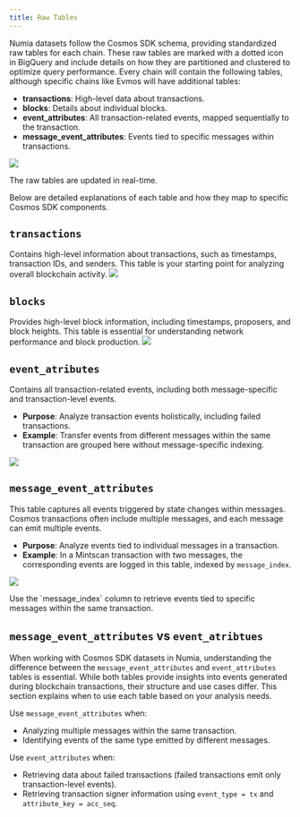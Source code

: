 ```yaml
---
title: Raw Tables
---
```


Numia datasets follow the Cosmos SDK schema, providing standardized raw tables for each chain. These raw tables are marked with a dotted icon in BigQuery and include details on how they are partitioned and clustered to optimize query performance. Every chain will contain the following tables, although specific chains like Evmos will have additional tables:

- **transactions**: High-level data about transactions.
- **blocks**: Details about individual blocks.
- **event_attributes**: All transaction-related events, mapped sequentially to the transaction.
- **message_event_attributes**: Events tied to specific messages within transactions.

<Image 
  src="media/sql/raw-tables-1.png" 
  size="100%"
/>

<Callout type="info" title="Update frequency">
The raw tables are updated in real-time. 
</Callout>

Below are detailed explanations of each table and how they map to specific Cosmos SDK components.

## `transactions` 
Contains high-level information about transactions, such as timestamps, transaction IDs, and senders. This table is your starting point for analyzing overall blockchain activity.
<Image 
  src="media/sql/raw-tables-2.png" 
  size="50%"
/>    


## `blocks` 
Provides high-level block information, including timestamps, proposers, and block heights. This table is essential for understanding network performance and block production.
<Image 
  src="media/sql/raw-tables-3.png" 
  size="50%"
/>


## `event_atributes`
Contains all transaction-related events, including both message-specific and transaction-level events.

- **Purpose**: Analyze transaction events holistically, including failed transactions.
- **Example**: Transfer events from different messages within the same transaction are grouped here without message-specific indexing.

<Image 
  src="media/sql/raw-tables-4.png" 
  size="100%"
/>

## `message_event_attributes`
This table captures all events triggered by state changes within messages. Cosmos transactions often include multiple messages, and each message can emit multiple events.

- **Purpose**: Analyze events tied to individual messages in a transaction.
- **Example**: In a Mintscan transaction with two messages, the corresponding events are logged in this table, indexed by `message_index`.

<Image 
  src="media/sql/raw-tables-5.png" 
  size="100%"
/>

<Callout type="success" title="Key Feature">
Use the `message_index` column to retrieve events tied to specific messages within the same transaction.
</Callout>

## `message_event_attributes` vs `event_atribtues`
When working with Cosmos SDK datasets in Numia, understanding the difference between the `message_event_attributes` and `event_attributes` tables is essential. While both tables provide insights into events generated during blockchain transactions, their structure and use cases differ. This section explains when to use each table based on your analysis needs. 

Use `message_event_attributes` when:
- Analyzing multiple messages within the same transaction.
- Identifying events of the same type emitted by different messages.

Use `event_attributes` when:
- Retrieving data about failed transactions (failed transactions emit only transaction-level events).
- Retrieving transaction signer information using `event_type = tx` and `attribute_key = acc_seq`.